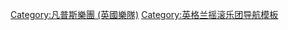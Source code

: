 {{Navbox musical artist
| name       = The Vamps
| title      = [[凡普斯樂團]]
| state = {{{state|autocollapse}}}
| bodyclass  = hlist
| background = group_or_band
| above = [[凡普斯樂團音樂作品列表|音樂作品]]

| group1 = 錄音室專輯
| list1  =
* 《{{le|讓我們相遇|Meet the Vamps}}》
* 《{{le|喚醒搖滾|Wake Up (The Vamps album)}}》
* 《{{le|日夜交錯|Night & Day (The Vamps album)}}》
* 《{{le|綻放 (專輯)|Cherry Blossom (album)|綻放}}》

| group2 = 迷你專輯
| list2  =
* 《{{le|Somebody to You (迷你專輯)|Somebody to You (EP)|Somebody to You}}》

| group3 = 單曲
| list3=
* {{单双书号转换|{{le|Can We Dance}}}}
* {{单双书号转换|{{le|Wild Heart (凡普斯樂團歌曲)|Wild Heart (The Vamps song)|Wild Heart}}}}
* {{单双书号转换|{{le|Last Night (凡普斯樂團歌曲)|Last Night (The Vamps song)|Last Night}}}}
* {{单双书号转换|{{le|Somebody to You}}}}
* {{单双书号转换|[[西西莉亞（妳傷透了我的心）]]}}
* {{单双书号转换|{{le|Wake Up (凡普斯樂團歌曲)|Wake Up (The Vamps song)|Wake Up}}}}
* {{单双书号转换|{{le|I Found a Girl (凡普斯樂團歌曲)|I Found a Girl (The Vamps song)|I Found a Girl}}}}
* {{单双书号转换|{{le|All Night (凡普斯樂團和馬托馬歌曲)|All Night (The Vamps and Matoma song)|All Night}}}}
* {{单双书号转换|{{le|Middle of the Night (歌曲)|Middle of the Night (song)|Middle of the Night}}}}
* {{单双书号转换|{{le|Hands (Mike Perry song)|Hands (Mike Perry song)|Hands}}}}
* {{单双书号转换|{{le|Staying Up}}}}
* {{单双书号转换|{{le|Personal (凡普斯樂團歌曲)|Personal (The Vamps song)|Personal}}}}
* {{单双书号转换|{{le|Too Good to Be True (Danny Avila and The Vamps song)|Too Good to Be True (Danny Avila and The Vamps song)|Too Good to Be True}}}}
* {{单双书号转换|{{le|Hair Too Long (凡普斯樂團歌曲)|Hair Too Long (The Vamps song)|Hair Too Long}}}}
* {{单双书号转换|{{le|Just My Type (凡普斯樂團歌曲)|Just My Type (The Vamps song)|Just My Type}}}}
* {{单双书号转换|{{le|We Don't Care (席格拉歌曲)|We Don't Care (Sigala song)|We Don't Care}}}}
* {{单双书号转换|{{le|Married in Vegas}}}}

| group4 = 合作單曲
| list4  = 
* {{单双书号转换|{{le|Nasty (琵希·洛特歌曲)|Nasty (Pixie Lott song)|Nasty}}}}
* {{单双书号转换|{{le|You Got It All (Union J song)|You Got It All (Union J song)|You Got It All}}}}
* {{单双书号转换|{{le|Beliya}}}}

| group5 = 巡迴演唱會
| list5 = 
* {{le|Four Corners Tour}}
}}<noinclude>
{{collapsible option}}
[[Category:凡普斯樂團 (英國樂隊)]]
[[Category:英格兰摇滚乐团导航模板]]
</noinclude>